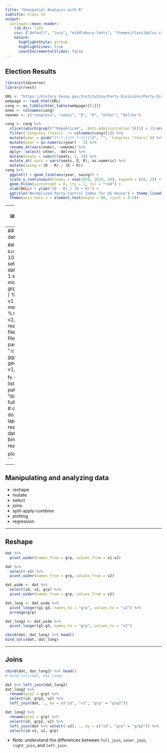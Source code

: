 ```yaml
---
title: "Geospatial Analysis with R"
subtitle: Class 13
output:
  xaringan::moon_reader:
    lib_dir: libs
    css: ["default", "lucy", "middlebury-fonts", "themes/class14plus.css"]
    nature:
      highlightStyle: github
      highlightLines: true
      countIncrementalSlides: false
---
```


## Election Results
```r
library(tidyverse)
library(rvest)

URL <- "https://history.house.gov/Institution/Party-Divisions/Party-Divisions/"
webpage <- read_html(URL)
cong <- as_tibble(html_table(webpage)[[1]])
onms <- colnames(cong)
newnms <- c("congress", "seats", "D", "R", "other", "delres")

cong <- cong %>% 
  slice((which(grepl("^Republican", `Anti-Administration`))[1] + 1):nrow(.)) %>%
  filter(`Congress (Years)` != colnames(cong)[1]) %>% 
  mutate(year = gsub("(*.*-)|(*.*–)|)|)2", "", `Congress (Years)`)) %>% 
  mutate(year = as.numeric(year) - 2) %>% 
  rename_at(vars(onms), ~newnms) %>% 
  dplyr::select(-other, -delres) %>% 
  mutate(seats = substr(seats, 1, 3)) %>% 
  mutate_at(.vars = vars(seats, D, R), as.numeric) %>% 
  mutate(swing = (D - R) / (D + R)) 
cong %>%  
  ggplot() + geom_line(aes(year, swing)) + 
  scale_x_continuous(breaks = seq(1859, 2019, 10), expand = c(0, 2)) + 
  geom_hline(yintercept = 0, lty = 2, col = "red") + 
  xlab(NULL) + ylab("(D - R) / (D + R)") + 
  ggtitle("Normalized Party Control Index for US House") + theme_linedraw() + 
  theme(axis.text.x = element_text(angle = 90, vjust = 0.5))
```

---
```r
library(tidyverse)
library(rvest)

URL <- "https://history.house.gov/Institution/Party-Divisions/Party-Divisions/"
webpage <- read_html(URL)
cong <- as_tibble(html_table(webpage)[[1]])
onms <- colnames(cong)
newnms <- c("congress", "seats", "D", "R", "other", "delres")
cong <- cong %>% 
  slice((which(grepl("^Republican", `Anti-Administration`))[1] + 1):nrow(.)) %>%
  filter(`Congress (Years)` != colnames(cong)[1]) %>% 
  mutate(year = gsub("(*.*-)|(*.*–)|)|)2", "", `Congress (Years)`)) %>%
  mutate(year = as.numeric(year) - 2) %>% 
  rename_at(vars(onms), ~newnms) %>% select(-other, -delres) %>%
  mutate(seats = substr(seats, 1, 3)) %>% 
  mutate_at(.vars = vars(seats, D, R), as.numeric) %>% 
  mutate(swing = (D - R) / (D + R)) 
cong %>%  
  ggplot() + geom_line(aes(year, swing)) + 
  theme(axis.text.x = element_text(angle = 90, vjust = 0.5)) + 
  geom_hline(yintercept = 0, lty = 2, col = "red") + 
  xlab("") + ylab("(D - R) / (D + R)") + 
  ggtitle("Normalized Party Control Index for US House") + theme_linedraw() + 
  scale_x_continuous(breaks = seq(1859, 2019, 10), expand = c(0, 2))
```

---
## Working with data, continued

### `do.call` / `bind_rows`
```r
sz <- 100
for(i in 1:3) {
  set.seed(i)
  d <- data.frame(
    id = 1:sz,
    v1 = runif(sz, min = 2, max = 12),
    grp = paste0("g", i)
  ) %>% mutate(v2 = v1 + rnorm(sz, mean = 2, sd = 2)) %>% 
    select(id, v1, v2, grp)
  readr::write_csv(d, file = file.path(tempdir(), paste0("dataset", i, ".csv")))
}
# ggplot(d) + geom_point(aes(x = v1, y = v2))

fs <- list.files(tempdir(), pattern = "dataset.*.csv", full.names = TRUE)
# dat <- do.call(rbind, lapply(fs, readr::read_csv))
dat <- bind_rows(lapply(fs, readr::read_csv))

plot(dat$v1, dat$v2)
```


---
## Manipulating and analyzing data

- reshape
- mutate
- select
- joins
- split-apply-combine
- plotting
- regression

---

## Reshape
```r
dat %>% 
  pivot_wider(names_from = grp, values_from = v1:v2)

dat %>% 
  select(-v1) %>%
  pivot_wider(names_from = grp, values_from = v2)

dat_wide <- dat %>% 
  select(id, v2, grp) %>%
  pivot_wider(names_from = grp, values_from = v2)

dat_long <- dat_wide %>% 
  pivot_longer(g1:g3, names_to = "grp", values_to = "v2") %>% 
  arrange(grp)

dat_long2 <- dat_wide %>% 
  pivot_longer(g1:g3, names_to = "grp", values_to = "v2") 

cbind(dat, dat_long) %>% head()
bind_cols(dat, dat_long) 

```

---
## Joins

```r
cbind(dat, dat_long2) %>% head()
# bind_cols(dat, dat_long) 

dat %>% left_join(dat_long2)
dat_long2 %>% 
  rename(grp2 = grp) %>%
  select(id, grp2, v2) %>% 
  left_join(dat, ., by = c("id", "v2", "grp" = "grp2"))

dat_long2 %>% 
  rename(grp2 = grp) %>%
  select(id, grp2, v2) %>% 
  left_join(dat %>% select(-v2), ., by = c("id", "grp" = "grp2")) %>% 
  select(id:v1, v2, grp)

```

- Note: understand the differences between `full_join`, `inner_join`, `right_join`, and `left_join`. 



